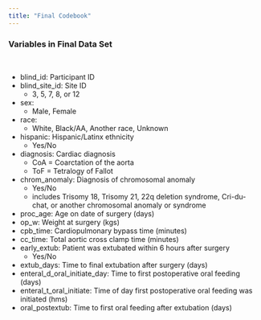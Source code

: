 ```yaml
---
title: "Final Codebook"
---
```


### Variables in Final Data Set
<br>

-   blind_id: Participant ID
-   blind_site_id: Site ID
    -   3, 5, 7, 8, or 12
-   sex:
    -   Male, Female
-   race:
    -   White, Black/AA, Another race, Unknown
-   hispanic: Hispanic/Latinx ethnicity
    -   Yes/No
-   diagnosis: Cardiac diagnosis
    -   CoA = Coarctation of the aorta
    -   ToF = Tetralogy of Fallot
-   chrom_anomaly: Diagnosis of chromosomal anomaly
    -   Yes/No
    -   includes Trisomy 18, Trisomy 21, 22q deletion syndrome, Cri-du-chat, or another chromosomal anomaly or syndrome
-   proc_age: Age on date of surgery (days)
-   op_w: Weight at surgery (kgs)
-   cpb_time: Cardiopulmonary bypass time (minutes)
-   cc_time: Total aortic cross clamp time (minutes)
-   early_extub: Patient was extubated within 6 hours after surgery
    -   Yes/No
-   extub_days: Time to final extubation after surgery (days)
-   enteral_d\_oral_initiate_day: Time to first postoperative oral feeding (days)
-   enteral_t\_oral_initiate: Time of day first postoperative oral feeding was initiated (hms)
-   oral_postextub: Time to first oral feeding after extubation (days)

